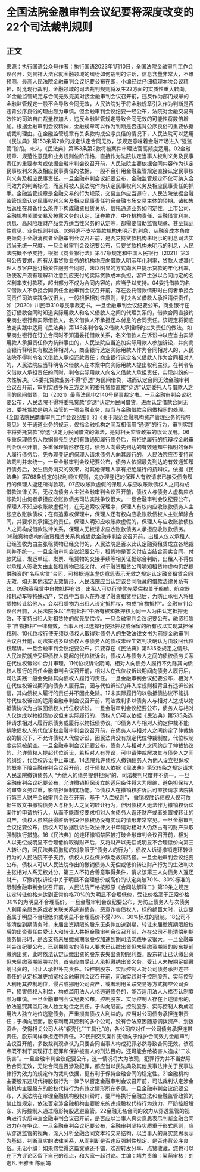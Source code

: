 # 全国法院金融审判会议纪要将深度改变的22个司法裁判规则
## 正文
来源：执行国语公众号作者：执行国语2023年1月10日，全国法院金融审判工作会议召开，刘贵祥大法官就金融领域的纠纷如何裁判的讲话，信息含量非常大，不难预测，最高人民法院金融审判会议纪要公布在即，小编经过仔细梳理本次会议精神，对比现行裁判，金融领域的司法裁判规则将发生22方面的实质性重大转向。01金融监管规定与合同无效完美对接金融审判会议召开前，违反作为部门规章的金融监管规定一般不会导致合同无效，人民法院对于将金融规章引入作为判断是否违背公序良俗的理由颇为审慎。但金融审判会议纪要一经公布，法院对金融交易有效性的司法自由裁量权加大，违反金融监管规定导致合同无效的可能性将数倍增加。根据金融审判会议精神，金融规章可以作为判断是否违背公序良俗的重要依据或裁判理由。在金融监管规章有关条款构成公序良俗的情况下，人民法院可以适用《民法典》第153条第2款的规定认定合同无效，该规定意味着金融市场进入“强监管”阶段。未来，《民法典》第153条第2款将被案件审理法官高频度适用。02金融规章、规范性意见和业务规则位阶升格，直接作为法院认定当事人权利义务及民事责任的重要参考或依据金融审判会议召开前，人民法院主要依据合同内容作为认定民事权利义务及相应民事责任的依据，一般不会引用金融监管规定直接认定民事权利义务及相应民事责任。一旦金融审判会议纪要公布，金融监管规定不仅可纳入合同效力的判断标准，而且将被人民法院作为认定民事权利义务及相应民事责任的抓手。金融监管规章是金融交易的行为规范，交易主体应当遵守，人民法院依据金融监管规章认定民事权利义务及相应民事责任符合金融市场交易主体的预期。诸如售后返租在具备什么条件下构成融资租赁关系，信托通道业务如何定性，上市公司、金融机构关联交易及披露义务的认定，证券欺诈、中介机构责任、金融借贷利率、罚息、高风险理财产品卖方适当性义务的认定等，都需要借助监管规章、甚至规范性意见、业务规则判断。03明确不支持贷款机构未明示的利息，从融资成本角度更倾向于金融消费者金融审判会议召开前，是否支持贷款机构未明示的利息司法实践尚无统一尺度。一旦金融审判会议纪要公布，只要贷款机构未明示的利息，人民法院概不予支持。根据《商业银行法》第47条规定和中国人民银行〔2021〕第3号公告要求，所有从事贷款业务的机构均应向借款人明示年化利率，贷款人或其代理人与客户签订融资性服务合同时，未以明显的方式向客户提示贷款的年化利率，致使客户没有理解和注意到应支付的实际贷款成本负担，客户主张以合同约定的名义利率支付款项，超出部分不成为合同内容的，应当予以支持。04委托借款的名义借款人不承担合同责任金融审判会议召开前，存在委托借款情形时由何者承担合同责任司法实践争议很大，一般根据相对性原则，判决名义借款人承担清偿责任，如（2020）川民申310号民事裁定书。一旦金融审判会议纪要公布，商业银行在签订借款合同时知道实际用款人和名义借款人之间的代理关系的，借款合同直接约束商业银行和实际借款人，名义借款人不承担还本付息的合同责任。该规定将彻底改变实践中适用《民法典》第146条判令名义借款人承担缔约过失责任的做法。如果商业银行在订立合同时不知道委托借款关系，名义借款人在诉讼中以应当由实际用款人承担责任作为抗辩事由的，人民法院应当追加实际用款人参加诉讼，并向商业银行释明其有权选择相对人，商业银行选定实际用款人作为合同相对人的，人民法院不得判令名义借款人承担还款责任；商业银行选定名义借款人作为合同相对人的，人民法院应当释明名义借款人在本案中向实际用款人提出权利主张，在判令名义借款人承担责任的同时，判令实际用款人向名义借款人承担责任，实现纠纷的一次性解决。05委托贷款业务不得“穿透”为民间借贷，进而认定合同无效金融审判会议召开前，审判实践多将三方之间的委托贷款直接“穿透”认定委托人与借款人之间的民间借贷，如（2021）最高法民申2140号民事裁定书。一旦金融审判会议纪要公布，人民法院不得将委托贷款“穿透”认定为民间借贷，进而认定借款合同无效，委托贷款是纳入监管的一项金融业务，应当与金融借款合同做相同的处理。《全国法院民商事审判工作会议纪要》和《关于规范金融机构资产管理业务的指导意见》关于通道业务的规范，仅指金融机构之间互相借用“通道”的行为，审判实践中将委托贷款“穿透”认定为民间借贷的做法，是对相关监管政策的误读误用。06多重保理债务人依据最先到达的有效通知履行债务后，有拒绝履行的抗辩权金融审判会议召开前，多重保理情形存在时，债务人向最先到达的有效通知中指明的保理人履行债务后，先办理登记的保理人请求债务人向其履行的，人民法院应否支持司法裁判并未统一。一旦金融审判会议纪要公布，债务人依据最先到达的有效通知履行债务后，发生债务消灭的效果，对其他保理人享有拒绝履行的抗辩权。依据《民法典》第768条规定的权利顺位规则，先办理登记的保理人有权请求已接受债务履行的保理人返还所得款项。07应收账款虚假的保理人与应收账款债权人之间构成借款法律关系，无权向债务人主张金融审判会议召开前，债权人与债务人虚构应收账款时由何者承担应收账款债务司法实践争议很大。一旦金融审判会议纪要公布，保理人不知应收账款虚假时，在无追索权保理中，保理人有权向应收账款债务人主张应收账款债权；在有追索权保理中，保理人还有权向应收账款债权人主张解除合同，并要求其承担违约责任。保理人明知应收账款虚假的，保理人与应收账款债权人之间构成借款法律关系，保理人无权请求应收账款债务人承担应收账款债务。08融资物虚构的融资租赁关系构成借款金融审判会议召开前，出租人仅以承租人已经签收为由主张租赁物已经交付的，人民法院是否以此认定融资租赁成立各地裁判并不统一。一旦金融审判会议纪要公布，租赁物是否交付应当结合买卖合同、付款凭证、发运单证、发票、租赁物的交接手续等相关证据综合判断，出租人不得仅以承租人签收为由主张租赁物已经交付。对于融资租赁公司明知租赁物虚构仍然提供融资的“名租实贷”合同，可根据通谋虚伪意思表示无效之规定认定融资租赁合同无效，如无其他法定无效情形，人民法院应当认定该合同隐藏的借款法律关系有效。09融资租赁中自物抵押有效，出租人可以行使优先受偿权关于船舶、航空器和机动车等特殊动产，实践中当事人在办理了融资租赁登记后，为防止承租人将租赁物转让给他人，会以租赁物为出租人设定抵押权，构成“自物抵押”。金融审判会议召开前，人民法院多以“自物抵押”中所有权和抵押权为同一人为由认定抵押无效，不支持出租人对租赁物的优先受偿权。一旦金融审判会议纪要公布，融资租赁中“自物抵押”一律有效，当事人可以选择行使抵押权或保留的所有权以实现其担保权利。10代位权行使无须以债权人取得对债务人的生效法律文书为前提金融审判会议召开前，司法实践多以债权人与债务人的债权未经生效判决确认为由驳回代位权起诉。一旦金融审判会议纪要公布，只要存在《民法典》第535条规定之情形，人民法院就应受理债权人提起的代位权诉讼，债权人与债务人之间的债权债务关系在代位权诉讼中合并审理。11代位权诉讼期间，相对人向债务人履行不免除其向债权人履行的责任金融审判会议召开前，相对人在代位权诉讼期间向债务人履行后，司法实践一般会免除其向债权人履行的责任。一旦金融审判会议纪要公布，相对人在代位权诉讼期间向债务人履行后，因与代位诉讼的非入库规则相背且有违诉讼诚信，其向债权人履行的责任并不因此免除。12未实际履行的以物抵债协议不能排除代位权诉讼的适用金融审判会议召开前，司法裁判多以债务人与相对人达成以物抵债协议为由驳回债权人代位权诉讼。一旦金融审判会议纪要公布，债务人与相对人仅达成以物抵债协议但未实际履行的，债权人仍可以依据《民法典》第535条选择请求相对人履行原债务或履行以物抵债协议。13债务人与相对人约定仲裁不能排除债权人的代位诉权金融审判会议召开前，在债务人与相对人之间约定了仲裁协议的情况下，不允许债权人代位诉讼，因民法典没有规定代位仲裁制度，代位权制度实际被架空。一旦金融审判会议纪要公布，债务人与相对人之间约定了仲裁协议的，允许债权人提起代位诉讼，若相对人有异议，可申请仲裁解决其与债务人之间的纠纷，代位权诉讼中止审理。14法院允许债权人撤销债务人为他人设立担保权的概率下降金融审判会议召开前，对于债权人依据《民法典》第539条之规定请求人民法院撤销债务人 “为他人的债务提供担保”的，司法裁判尺度并不统一。一旦金融审判会议纪要公布，允许撤销担保设立的适用条件将大为限缩，避免担保权人的审查义务过重，影响担保制度功能。15债权人在撤销权胜诉后可直接请求法院执行第三人财产金融审判会议召开前，基于 “入库规则”， 撤销权胜诉债权人仅可依据生效文书撤销债务人与相对人之间的转让行为，但因债权人无法作为撤销权诉讼案件的申请执行人，从而不能直接要求相对人向债务人返还财产或者处置被转让的财产，债权人虽然获得胜诉判决但债权仍没有实现的情形非常常见。一旦金融审判会议纪要公布，债权人可依据胜诉生效法律文书申请对相对人仍然占有的财产采取强制执行措施。16《民法典》的连环撤销禁区被打破金融审判会议召开前，相对人以无偿或明显不合理低价取得财产后，又将财产以无偿或明显不合理低价向第三人转让的，因民法典将撤销的对象限于“债务人的行为”，债权人诉请撤销连环转让行为的人民法院不予支持，债权人权益保护缺乏救济路径。一旦金融审判会议纪要公布，债权人可以人民法院作出的撤销债务人无偿或低价转让财产行为的生效判决主张相对人系无权处分，第三人不符合善意取得条件，请求该第三人向债务人返还财产。17撤销权诉讼中关于明显不合理低价或高价的认定突破70%、30%标准的限制金融审判会议召开前，人民法院严格按照原《合同法解释二》第19条之规定认定转让价格未达到正常价格70%的为明显不合理低价，受让价格高于正常价格30%的为明显不合理高价。一旦金融审判会议纪要公布，为防止债务人与次债务人利用亲属关系或者关联关系逃避债务，恶意诈害债权人，标的额巨大时，认定是否属于明显不合理低价或明显不合理高价不受70%、30%标准的限制。18公司不能清偿到期债务时，未届出资期限的股东无条件加速到期，转让未届缴资期限股权后的出资责任由受让人和转让人共担金融审判会议召开前，存在公司不能清偿到期债务情形时，是否支持未届缴资期限股权加速到期司法实践争议很大。一旦金融审判会议纪要公布，已到期债权的债权人要求已认缴出资但未届缴资期限的股东提前缴纳出资，此时依法认定认缴出资的股东丧失出资期限利益。股东转让已认缴出资但未届缴资期限股权的，首先应由受让人承担缴纳出资义务，受让人未按期足额缴纳出资的，出让人承担补充责任。19控制股东、实际控制人对公司债务承担连带责任的认定标准更加宽松金融审判会议召开前，司法实践对于控制股东、实际控制人利用其控制地位，侵占或挪用公司资产，或者利用关联交易等方式掏空公司资产，损害债权人利益，构成滥用法人人格逃避债务的，能否适用法人人格否认制度颇为审慎。一旦金融审判会议纪要公布，控制股东、实际控制人存在上述情形的，依法追究其滥用法人独立地位之责任。于纵向层面，控制股东、实际控制人构成滥用法人独立地位逃避债务，严重损害债权人利益的，应当对公司债务承担连带责任；于横向层面，股东利用其控制的多个公司，没有合法原因随意调拨资产、划拨资金，使得相关公司人格“躯壳化”“工具化”的，各公司应对任一公司债务承担连带责任，股东同样承担连带责任。20民刑交叉案件更倾向于维护合同效力金融审判会议召开前，多数裁判观点认为只要合同当事人构成犯罪必然导致合同无效。该观点既不利于实现打击犯罪和保护被害人的刑法目的，还可能会给被害人造成“二次伤害”。一旦金融审判会议纪要公布，这一情况将大为改观，犯罪行为并不当然导致合同无效，无论合同是否涉及犯罪，都应当以民法典及其他民事法律关于民事法律行为效力的规定作为裁判依据，更有利于保持金融合同的稳定性。21金融机构主要股东违规代持股权行为一律予以否定金融审判会议召开前，司法裁判认定涉金融机构主要股东的股权代持行为有效之情形所在多见。一旦金融审判会议纪要公布，人民法院在审理金融机构股权纠纷时，要严格执行金融立法和金融监管政策的禁止性规定，依法否定涉金融机构主要股东的违规股权代持行为效力，严防控股股东、实际控制人通过隐形持股逃避监管。22金融无名合同的效力从穿透监管的视角进行实质审查金融审判会议召开前，是否应以当事人真实意思表示判断金融合同效力存在争议。一旦金融审判会议纪要公布，金融审判坚持实质重于形式原则，应从穿透监管的视角，深入分析金融合同文本和交易结构，以当事人的真实意思表示为基础，判断真实的法律关系，从而判断是否违反强制性规定、是否违背公序良俗。无讼小编：如果您觉得这篇文章还不错，欢迎转发分享、点赞收藏，您也可以在下方评论区留下自己的观点，和大家一起讨论。主编：靖力责编：梁萌审核：刘逸凡 王雅玉 陈丽娟